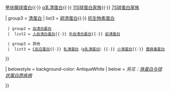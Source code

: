 {{Navbox
| name  = 球状蛋白质
| title = [[蛋白质]]：[[球状蛋白质]]
| state = {{{state|autocollapse}}}
| titlestyle = background:#e7dcc3
| groupstyle = background-color: AntiqueWhite
| listclass = hlist

| group1 = [[血浆|血清]][[球蛋白]]
|  list1 = {{Navbox subgroup
| groupstyle = background-color: AntiqueWhite

   | group1 = {{le|α球蛋白|Alpha globulin}}
   | list1 = {{Navbox subgroup
     | groupstyle = background-color: AntiqueWhite
     | group1 = {{nobold|[[丝氨酸蛋白酶抑制剂]]:}}
     | list1  =
* [[α球蛋白#α1球蛋白|α1]]
** {{le|α1胰凝乳蛋白酶抑制剂|Alpha 1-antichymotrypsin}}
** {{le|α1-抗胰蛋白酶|Alpha-1 antitrypsin}}
* [[α球蛋白#α2球蛋白|α2]]
** {{le|α2纤溶酶抑制剂|Alpha 2-antiplasmin}}
* {{le|抗凝血酶|Antithrombin}}
** {{le|肝素辅因子II|Heparin cofactor II}}

     | group2 = {{nobold|[[载体蛋白]]:}}
     | list2 = 
* α1（[[皮质类固醇结合球蛋白]]）
* α2（[[血浆铜蓝蛋白]]）
* [[视黄醇结合蛋白质]]

     | group3 = {{nobold|其他:}}
     | list3 = 
* α1（[[酸性糖蛋白]]）
* α2（[[α2巨球蛋白]]、[[触珠蛋白]]）
}}

  | group2 = {{le|β球蛋白|Beta globulins}}
   | list2 = {{Navbox subgroup
     | groupstyle = background-color: AntiqueWhite
     | group1 = {{nobold|[[载体蛋白]]:}}
     | list1  =
* [[性激素结合球蛋白]]
* [[运铁蛋白]]

     | group2 = {{nobold|其他:}}
     | list2  =
* [[血管抑素]]
* [[血色素结合蛋白]]
* [[β2微球蛋白]]
* [[因子H]]
* [[纤溶酶|纤溶酶原]]
* [[备解素]]
}}

  |group3  = [[γ球蛋白]]  
  |list3   = [[抗体|免疫球蛋白类]]

  |group4  = 其他
  |list4   = 
*  [[纤连蛋白|纤维连接蛋白]]
** {{le|胎儿纤连蛋白|Fetal fibronectin}}
* {{le|巨球蛋白|Macroglobulin}}/{{le|微球蛋白|Microglobulin}}
* [[钴胺传递蛋白]]

}}

| group2 = 其他球蛋白
|  list2 = {{le|β乳球蛋白|Beta-lactoglobulin}}（[[乳铁蛋白]]）{{·}} [[甲状腺球蛋白]]{{·}} [[α乳清蛋白]]{{·}} [[11S球蛋白家族]]{{·}} [[7S球蛋白家族]]

| group3 = [[白蛋白|清蛋白]]
|  list3 = {{Navbox subgroup
| groupstyle = background-color: AntiqueWhite

  | group1 = [[蛋白|蛋清]]
  |  list1 = [[伴清蛋白]]{{·}} [[卵清蛋白]]{{·}} [[抗生物素蛋白]]

  | group2 = [[血清白蛋白]]
  |  list2 = [[人血清白蛋白]]{{·}} [[牛血清白蛋白]]{{·}} [[甲状腺素视黄质运载蛋白|前清蛋白]]

  | group3 = 其他
  |  list3 = [[C反应蛋白]]{{·}} [[乳清蛋白]]（[[α乳清蛋白]]）{{·}} [[小清蛋白]]{{·}} [[蓖麻毒蛋白]]
}}

| belowstyle = background-color: AntiqueWhite
| below = ''另见：[[Template:珠蛋白与球状蛋白质疾病|珠蛋白与球状蛋白质疾病]]''<BR>{{Protein classification navs}}

}}<noinclude>
{{collapsible option}}

[[Category:生物化学模板|{{PAGENAME}}]]
</noinclude>